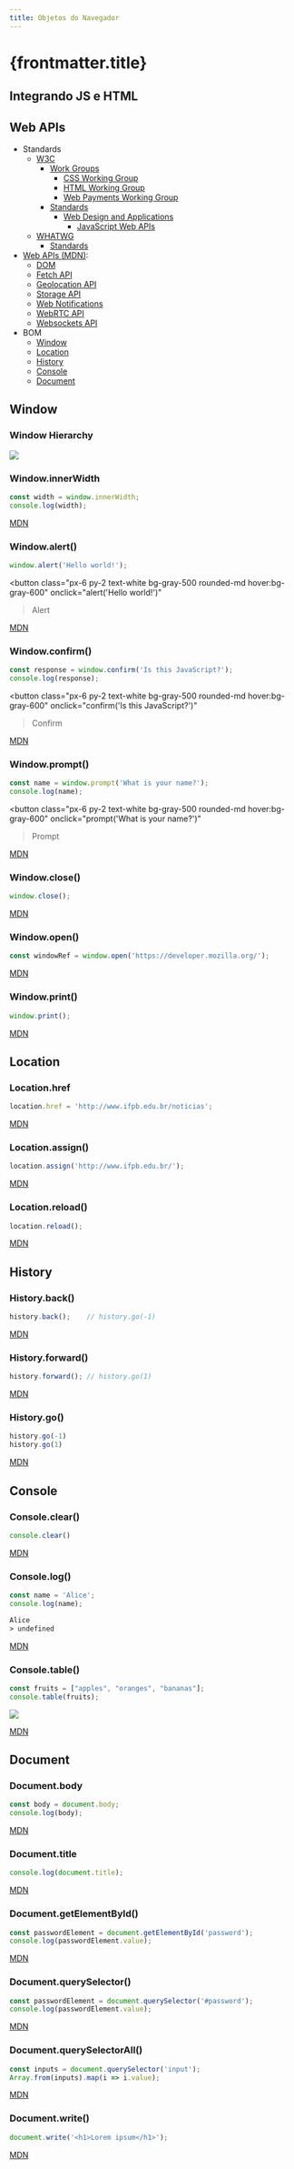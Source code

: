 ```yaml
---
title: Objetos do Navegador
---
```



# {frontmatter.title}

## Integrando JS e HTML

<CodePreview src="/codes/w3c/browser-objects/hello-js/index.html" lang="markup" />

<CodePreview src="/codes/w3c/browser-objects/hello-js/js/index.js" lang="js" />

## Web APIs

- Standards
  - [W3C](https://www.w3.org/)
    - [Work Groups](https://www.w3.org/groups/wg/)
      - [CSS Working Group](https://www.w3.org/groups/wg/css)
      - [HTML Working Group](https://www.w3.org/groups/wg/htmlwg)
      - [Web Payments Working Group](https://www.w3.org/groups/wg/payments)
    - [Standards](https://www.w3.org/standards/)
      - [Web Design and Applications](https://www.w3.org/standards/webdesign/)
        - [JavaScript Web APIs](https://www.w3.org/TR/?tag=webapi)
  - [WHATWG](https://whatwg.org/)
    - [Standards](https://spec.whatwg.org/)
- [Web APIs (MDN)](https://developer.mozilla.org/en-US/docs/Web/API):
  - [DOM](https://developer.mozilla.org/en-US/docs/Web/API/Document_Object_Model)
  - [Fetch API](https://developer.mozilla.org/en-US/docs/Web/API/Fetch_API)
  - [Geolocation API](https://developer.mozilla.org/en-US/docs/Web/API/Geolocation_API)
  - [Storage API](https://developer.mozilla.org/en-US/docs/Web/API/Storage_API)
  - [Web Notifications](https://developer.mozilla.org/en-US/docs/Web/API/Notifications_API)
  - [WebRTC API](https://developer.mozilla.org/en-US/docs/Web/API/WebRTC_API)
  - [Websockets API](https://developer.mozilla.org/en-US/docs/Web/API/WebSockets_API)
- BOM
  - [Window](https://developer.mozilla.org/en-US/docs/Web/API/Window)
  - [Location](https://developer.mozilla.org/en-US/docs/Web/API/Location)
  - [History](https://developer.mozilla.org/en-US/docs/Web/API/History)
  - [Console](https://developer.mozilla.org/en-US/docs/Web/API/Console)
  - [Document](https://developer.mozilla.org/en-US/docs/Web/API/Document)

## Window

### Window Hierarchy

![](/dw/imgs/w3c/browser-objects/dom-hierarchy.svg)

### Window.innerWidth

```js
const width = window.innerWidth;
console.log(width);
```

[MDN](https://developer.mozilla.org/en-US/docs/Web/API/Window/innerWidth)

### Window.alert()


```js
window.alert('Hello world!');
```

<button
  class="px-6 py-2 text-white bg-gray-500 rounded-md hover:bg-gray-600"
  onclick="alert('Hello world!')"
>Alert</button>

[MDN](https://developer.mozilla.org/en-US/docs/Web/API/Window/alert)

### Window.confirm()

```js
const response = window.confirm('Is this JavaScript?');
console.log(response);
```

<button
  class="px-6 py-2 text-white bg-gray-500 rounded-md hover:bg-gray-600"
  onclick="confirm('Is this JavaScript?')"
>Confirm</button>

[MDN](https://developer.mozilla.org/en-US/docs/Web/API/Window/confirm)

### Window.prompt()

```js
const name = window.prompt('What is your name?');
console.log(name);
```

<button
  class="px-6 py-2 text-white bg-gray-500 rounded-md hover:bg-gray-600"
  onclick="prompt('What is your name?')"
>Prompt</button>

[MDN](https://developer.mozilla.org/en-US/docs/Web/API/Window/prompt)

### Window.close()

```js
window.close();
```

[MDN](https://developer.mozilla.org/en-US/docs/Web/API/Window/close)

### Window.open()

```js
const windowRef = window.open('https://developer.mozilla.org/');
```

[MDN](https://developer.mozilla.org/en-US/docs/Web/API/Window/open)

### Window.print()

```js
window.print();
```

[MDN](https://developer.mozilla.org/en-US/docs/Web/API/Window/print)

## Location

### Location.href

```js
location.href = 'http://www.ifpb.edu.br/noticias';
```

[MDN](https://developer.mozilla.org/en-US/docs/Web/API/Location/href)

### Location.assign()

```js
location.assign('http://www.ifpb.edu.br/');
```

[MDN](https://developer.mozilla.org/en-US/docs/Web/API/Location/assign)

### Location.reload()

```js
location.reload();
```

[MDN](https://developer.mozilla.org/en-US/docs/Web/API/Location/reload)

## History

### History.back()

```js
history.back();    // history.go(-1)
```

[MDN](https://developer.mozilla.org/en-US/docs/Web/API/History)

### History.forward()

```js
history.forward(); // history.go(1)
```

[MDN](https://developer.mozilla.org/en-US/docs/Web/API/History)

### History.go()

```js
history.go(-1)
history.go(1)
```

[MDN](https://developer.mozilla.org/en-US/docs/Web/API/History)

## Console

### Console.clear()

```js
console.clear()
```

[MDN](https://developer.mozilla.org/en-US/docs/Web/API/Console/clear)

### Console.log()

```js
const name = 'Alice';
console.log(name);
```

```txt
Alice
> undefined
```

[MDN](https://developer.mozilla.org/en-US/docs/Web/API/Console/log)

### Console.table()

```js
const fruits = ["apples", "oranges", "bananas"];
console.table(fruits);
```

![](/dw/imgs/w3c/browser-objects/console-table-fruits.png)

[MDN](https://developer.mozilla.org/en-US/docs/Web/API/Console/table)

## Document

### Document.body

```js
const body = document.body;
console.log(body);
```

[MDN](https://developer.mozilla.org/en-US/docs/Web/API/Document/body)

### Document.title

```js
console.log(document.title);
```

[MDN](https://developer.mozilla.org/en-US/docs/Web/API/Document/title)

### Document.getElementById()

```js
const passwordElement = document.getElementById('password');
console.log(passwordElement.value);
```

[MDN](https://developer.mozilla.org/en-US/docs/Web/API/Document/getElementById)

### Document.querySelector()

```js
const passwordElement = document.querySelector('#password');
console.log(passwordElement.value);
```

[MDN](https://developer.mozilla.org/en-US/docs/Web/API/Document/querySelector)

### Document.querySelectorAll()

```js
const inputs = document.querySelector('input');
Array.from(inputs).map(i => i.value);
```

[MDN](https://developer.mozilla.org/en-US/docs/Web/API/Document/querySelectorAll)

### Document.write()

```js
document.write('<h1>Lorem ipsum</h1>');
```

[MDN](https://developer.mozilla.org/en-US/docs/Web/API/Document/write)
